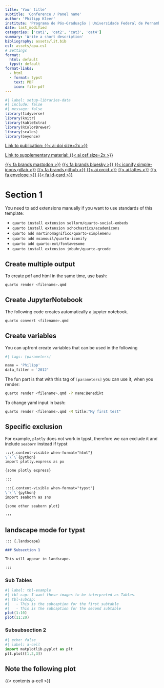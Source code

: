 ```yaml
---
title: 'Your title'
subtitle: 'Conference / Panel name'
author: 'Philipp Kleer'
institute: 'Programa de Pós-Graduação | Universidade Federal de Pernambuco'
date: last_modified
categories: ['cat1', 'cat2', 'cat3', 'cat4']
summary: 'Write a short description'
bibliography: assets/lit.bib
csl: assets/apa.csl
# Settings
format: 
  html: default
  typst: default
format-links:
  - html
  - format: typst
    text: PDF
    icon: file-pdf
---
```


```r
#| label: setup-libraries-data
#| include: false
#| message: false
library(tidyverse)
library(knitr)
library(kableExtra)
library(RColorBrewer)
library(scales)
library(beyonce)
```

::: {.social}

[Link to publication: {{< ai doi size=2x >}}](https://doi.org/)

[Link to supplementary material: {{< ai osf size=2x >}}](https://osf.io/)

[{{< fa brands mastodon >}}](https://polsci.social/@philk){.mastodon} [{{< fa brands bluesky >}}](https://bsky.app/profile/phil-k.bsky.social){.bluesky} [{{< iconify simple-icons gitlab >}}](https://gitlab.com/bpkleer){.gitlab} [{{< fa brands github >}}](https://github.com/bpkleer){.github} [{{< ai orcid >}}](https://orcid.org/0000-0003-1935-387X){.orcid} [{{< ai lattes >}}](http://lattes.cnpq.br/4785970328498860){.lattes} [{{< fa envelope >}}](mailto:philipp.kleer+contact@posteo.com){.email} [{{< fa id-card >}} ](https://bpkleer.github.io/en){.website}
:::

# Section 1
You need to add extensions manually if you want to use standards of this template: 

- `quarto install extension sellorm/quarto-social-embeds`
- `quarto install extension schochastics/academicons`
- `quarto add martinomagnifico/quarto-simplemenu`
- `quarto add mcanouil/quarto-iconify`
- `quarto add quarto-ext/fontawesome`
- `quarto install extension jmbuhr/quarto-qrcode`


## Create multiple output
To create pdf and html in the same time, use bash:
```bash
quarto render <filename>.qmd
```

## Create JupyterNotebook 
The following code creates automatically a jupyter notebook.

```bash
quarto convert <filename>.qmd
```

## Create variables
You can upfront create variables that can be used in the following

```python
#| tags: [parameters]

name = 'Philipp'
data_filter = '2012'
```

The fun part is that with this tag of `[parameters]` you can use it, when you render:
```bash
quarto render <filename>.qmd -P name:Benedikt
```

To change yaml input in bash:
```bash
quarto render <filename>.qmd -M title:"My first test"
```

## Specific exclusion
For example, `plotly` does not work in typst, therefore we can exclude it and include `seaborn` instead if typst

```markdown
:::{.content-visible when-format="html"}
\`\`\`{python}
import plotly.express as px

{some plotly express}

:::

:::{.content-visible when-format="typst"}
\`\`\`{python}
import seaborn as sns

{some other seaborn plot}

:::

```

## landscape mode for typst

```markdown
::: {.landscape}

### Subsection 1

This will appear in landscape.

:::
```

### Sub Tables

```r
#| label: tbl-example
#| tbl-cap: I want these images to be interpreted as Tables.
#| tbl-subcap:
#|   - This is the subcaption for the first subtable
#|   - This is the subcaption for the second subtable
plot(1:10)
plot(11:20)
```

### Subsubsection 2
```python
#| echo: false
#| label: a-cell
import matplotlib.pyplot as plt
plt.plot([1,2,3])
```

::: callout-note
## Note the following plot

{{< contents a-cell >}}

:::
